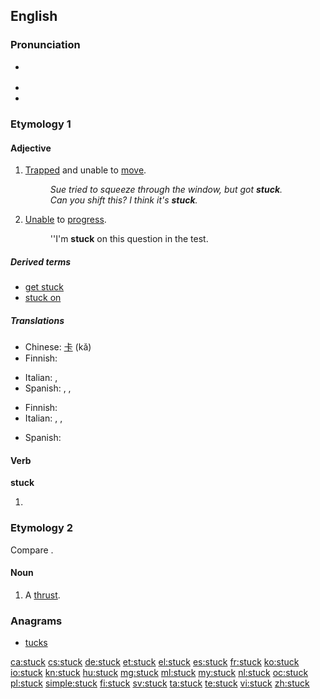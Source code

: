 {{also|Stück}}
==English==

===Pronunciation===
* {{a|UK|US}} {{IPA|/ˈstʌk/}}
* {{audio|en-us-stuck.ogg|Audio (US)}}
* {{rhymes|ʌk}}

===Etymology 1===

====Adjective====
{{en-adj}}

# [[trapped|Trapped]] and unable to [[move]].
#: ''Sue tried to squeeze through the window, but got '''stuck'''.''
#: ''Can you shift this?  I think it's '''stuck'''.''
# [[unable|Unable]] to [[progress]].
#: ''I'm '''stuck''' on this question in the test.

=====Derived terms=====
* [[get stuck]]
* [[stuck on]]

=====Translations=====
{{trans-top|trapped and unable to move}}
* Chinese: [[卡]] (kǎ)
* Finnish: {{t+|fi|jumissa}}
{{trans-mid}}
* Italian: {{t-|it|intrappolato}},  {{t+|it|bloccato}}
* Spanish: {{t-|es|atascado}}, {{t+|es|atrapado}}, {{t-|es|pegado}}
{{trans-bottom}}

{{trans-top|unable to progress}}
* Finnish: {{t+|fi|jumissa}}
* Italian: {{t-|it|ostruito}},  {{t+|it|bloccato}},  {{t-|it|inceppato}}
{{trans-mid}}
* Spanish: {{t-|es|atascado}}
{{trans-bottom}}

====Verb====
'''stuck'''

# {{past of|stick}}

===Etymology 2===
Compare {{term|stoccado|lang=en}}.

====Noun====
{{en-noun}}

# {{obsolete}} A [[thrust]].
#: {{rfquotek|Shakespeare}}

{{Webster 1913}}

===Anagrams===
* [[tucks#English|tucks]]

[[ca:stuck]]
[[cs:stuck]]
[[de:stuck]]
[[et:stuck]]
[[el:stuck]]
[[es:stuck]]
[[fr:stuck]]
[[ko:stuck]]
[[io:stuck]]
[[kn:stuck]]
[[hu:stuck]]
[[mg:stuck]]
[[ml:stuck]]
[[my:stuck]]
[[nl:stuck]]
[[oc:stuck]]
[[pl:stuck]]
[[simple:stuck]]
[[fi:stuck]]
[[sv:stuck]]
[[ta:stuck]]
[[te:stuck]]
[[vi:stuck]]
[[zh:stuck]]